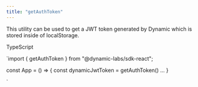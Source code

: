 ```yaml
---
title: "getAuthToken"
---
```


This utility can be used to get a JWT token generated by Dynamic which is stored inside of localStorage.

TypeScript

`import { getAuthToken } from "@dynamic-labs/sdk-react";

const App = () => {
    const dynamicJwtToken = getAuthToken()
    ...
}

`